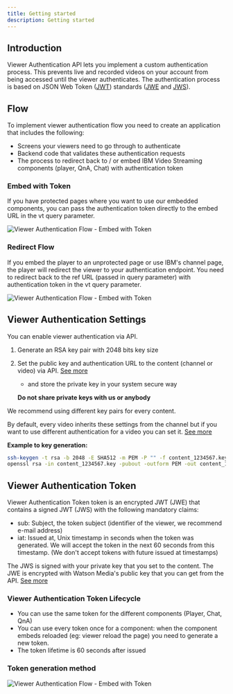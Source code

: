```yaml
---
title: Getting started
description: Getting started
---
```


## Introduction

Viewer Authentication API lets you implement a custom authentication process. This prevents live and recorded videos on your account from being accessed until the viewer authenticates. 
The authentication process is based on JSON Web Token ([JWT](https://datatracker.ietf.org/doc/html/rfc7519)) standards ([JWE](https://datatracker.ietf.org/doc/html/rfc7516) and [JWS](https://datatracker.ietf.org/doc/html/rfc7515)).

## Flow

To implement viewer authentication flow you need to create an application that includes the following:

* Screens your viewers need to go through to authenticate
* Backend code that validates these authentication requests
* The process to redirect back to / or embed IBM Video Streaming components (player, QnA, Chat) with authentication token

### Embed with Token

If you have protected pages where you want to use our embedded components, you can pass the authentication token directly to the embed URL in the vt query parameter.

<Row className="image-card-group">
  <Column noGutterSm>

![Viewer Authentication Flow - Embed with Token](/static-content/viewer-auth-embed-with-token@2x.png)

</Column>
</Row>

### Redirect Flow

If you embed the player to an unprotected page or use IBM's channel page, the player will redirect the viewer to your authentication endpoint. You need to redirect back to the ref URL (passed in query parameter) with authentication token in the vt query parameter.

<Row className="image-card-group">
  <Column noGutterSm>

![Viewer Authentication Flow - Embed with Token](/static-content/viewer-auth-redirect-flow@2x.png)

</Column>
</Row>

## Viewer Authentication Settings

You can enable viewer authentication via API.

1. Generate an RSA key pair with 2048 bits key size
1. Set the public key and authentication URL to the content (channel or video) via API. [See more](/viewer-authentication-api-v2-settings-api#set-viewer-authentication-parameters-for-a-channel)
    * and store the private key in your system secure way

    <InlineNotification kind="warning">

    **Do not share private keys with us or anybody**

    </InlineNotification>

We recommend using different key pairs for every content.

By default, every video inherits these settings from the channel but if you want to use different authentication for a video you can set it. [See more](/viewer-authentication-api-v2-settings-api#set-viewer-authentication-for-a-video)

**Example to key generation:**
```bash
ssh-keygen -t rsa -b 2048 -E SHA512 -m PEM -P "" -f content_1234567.key
openssl rsa -in content_1234567.key -pubout -outform PEM -out content_1234567.key.pub
```

## Viewer Authentication Token

Viewer Authentication Token token is an encrypted JWT (JWE) that contains a signed JWT (JWS) with the following mandatory claims:

* sub: Subject, the token subject (identifier of the viewer, we recommend e-mail address)
* iat: Issued at, Unix timestamp in seconds when the token was generated. We will accept the token in the next 60 seconds from this timestamp. (We don't accept tokens with future issued at timestamps)

The JWS is signed with your private key that you set to the content. The JWE is encrypted with Watson Media's public key that you can get from the API. [See more](/viewer-authentication-api-v2-settings-api#get-ibm-video-streaming-public-key)

### Viewer Authentication Token Lifecycle

* You can use the same token for the different components (Player, Chat, QnA)
* You can use every token once for a component: when the component embeds reloaded (eg: viewer reload the page) you need to generate a new token.
* The token lifetime is 60 seconds after issued

### Token generation method

<Row className="image-card-group">
<Column colMd={12} colLg={10} colXl={8} colMax={8} noGutterSm>

![Viewer Authentication Flow - Embed with Token](/static-content/viewer-auth-token-generation@2x.png)

</Column>
</Row>
